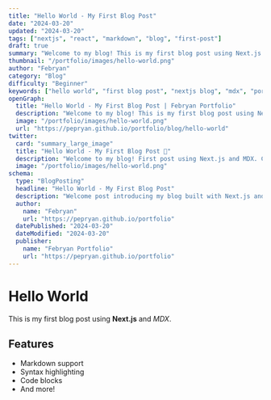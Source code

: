 ```yaml
---
title: "Hello World - My First Blog Post"
date: "2024-03-20"
updated: "2024-03-20"
tags: ["nextjs", "react", "markdown", "blog", "first-post"]
draft: true
summary: "Welcome to my blog! This is my first blog post using Next.js and MDX. Learn about the technologies and features I'm using to build this portfolio."
thumbnail: "/portfolio/images/hello-world.png"
author: "Febryan"
category: "Blog"
difficulty: "Beginner"
keywords: ["hello world", "first blog post", "nextjs blog", "mdx", "portfolio blog", "web development"]
openGraph:
  title: "Hello World - My First Blog Post | Febryan Portfolio"
  description: "Welcome to my blog! This is my first blog post using Next.js and MDX. Discover the technologies behind this portfolio."
  image: "/portfolio/images/hello-world.png"
  url: "https://pepryan.github.io/portfolio/blog/hello-world"
twitter:
  card: "summary_large_image"
  title: "Hello World - My First Blog Post 👋"
  description: "Welcome to my blog! First post using Next.js and MDX. Check out the tech stack behind this portfolio."
  image: "/portfolio/images/hello-world.png"
schema:
  type: "BlogPosting"
  headline: "Hello World - My First Blog Post"
  description: "Welcome post introducing my blog built with Next.js and MDX, showcasing the technologies and features used in this portfolio website."
  author:
    name: "Febryan"
    url: "https://pepryan.github.io/portfolio"
  datePublished: "2024-03-20"
  dateModified: "2024-03-20"
  publisher:
    name: "Febryan Portfolio"
    url: "https://pepryan.github.io/portfolio"
---
```


# Hello World

This is my first blog post using **Next.js** and *MDX*. 

## Features
- Markdown support
- Syntax highlighting
- Code blocks
- And more!